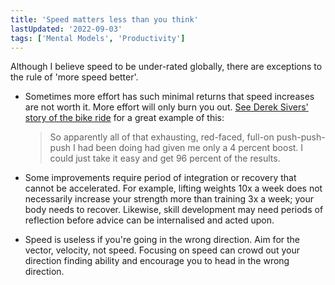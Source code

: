 ```yaml
---
title: 'Speed matters less than you think'
lastUpdated: '2022-09-03'
tags: ['Mental Models', 'Productivity']
---
```


Although <Link to="/speed">I believe speed to be under-rated
globally</Link>, there are exceptions to the rule of 'more speed
better'.

- Sometimes more effort has such minimal returns that speed increases
  are not worth it. More effort will only burn you out.
  [See Derek Sivers' story of the bike ride](https://sive.rs/relax)
  for a great example of this:

  > So apparently all of that exhausting, red-faced, full-on
  > push-push-push I had been doing had given me only a 4 percent
  > boost. I could just take it easy and get 96 percent of the
  > results.

- Some improvements require period of integration or recovery that
  cannot be accelerated. For example, lifting weights 10x a week does
  not necessarily increase your strength more than training 3x a week;
  your body needs to recover. Likewise, skill development may need
  periods of reflection before advice can be internalised and acted
  upon.
- Speed is useless if you're going in the wrong direction. Aim for the
  vector, velocity, not speed. Focusing on speed can crowd out your
  direction finding ability and encourage you to head in the wrong
  direction.
